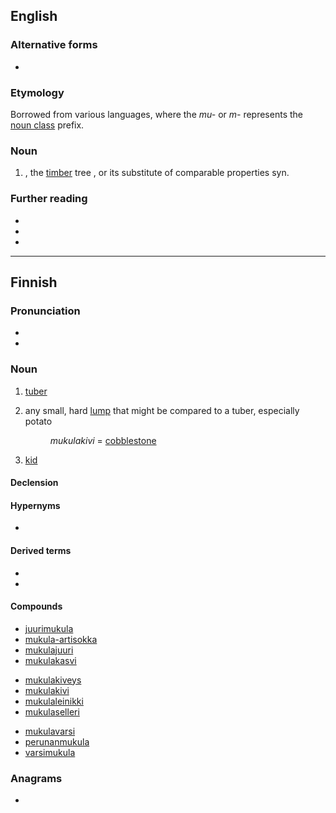 ==English==

===Alternative forms===
* {{alter|en|Mukula|mukwa|Mukwa}}

===Etymology===
Borrowed from various {{bor|en|bnt}} languages, where the ''mu-'' or ''m-'' represents the [[noun class]] prefix.

===Noun===
{{en-noun|-}}

# {{tlb|en|Zambia|Malawi|Democratic Republic of Congo}} {{vern|Transvaal teak}}, the [[timber]] tree {{taxlink|Pterocarpus angolensis|species}}, or its substitute of comparable properties {{taxlink|Pterocarpus tinctorius|species}} syn. {{taxlink|Pterocarpus chrysothrix|species}}

===Further reading===
* {{cite-web|author=Shi Yi|title=Chinese Demand for Bloodwood Cuts Into Congo’s Ecosystem|work=Earth Journalism Network|date=2017-01-20|url=https://earthjournalism.net/stories/chinese-demand-for-bloodwood-cuts-into-congo2019s-ecosystem}}
* {{cite-web|title=Saving trees or improving lives? Tackling illegal logging in Zambia's forests|author=Xue Weng, Paolo Cerutti, Penias Banda and Davison Gumbo|work=International Institute for Environment and Development|date=2017-04-19|url=https://www.iied.org/saving-trees-or-improving-lives}}
* {{cite-book|title=Informality, global capital, rural development and the environment: Mukula (rosewood) trade between China and Zambia|author=Paolo Omar Cerutti, Davison Gumbo, Kaala Moombe, George Schoneveld, Robert Nasi, Nils Bourland and Xiaoxue Weng|publisher=International Institute for Environment and Development|year=2018|url=https://pubs.iied.org/pdfs/13603IIED.pdf}}

{{topics|en|Dalbergieae tribe plants|Woods}}

----

==Finnish==

===Pronunciation===
* {{fi-IPA}}
* {{hyphenation|mu|ku|la|lang=fi}}

===Noun===
{{fi-noun}}

# {{lb|fi|botany}} [[tuber]] {{gloss|fleshy underground stem}}
# any small, hard [[lump]] that might be compared to a tuber, especially potato
#: ''mukulakivi'' = [[cobblestone]]
# {{lb|fi|colloquial}} [[kid]] {{gloss|little child}}

====Declension====
{{fi-decl-kulkija|mukul|a}}

====Hypernyms====
* {{l|fi|varastoelin}}

====Derived terms====
* {{l|fi|-mukulainen}}
* {{l|fi|mukuloida}}

====Compounds====
{{rel-top3|compounds}}
* [[juurimukula]]
* [[mukula-artisokka]]
* [[mukulajuuri]]
* [[mukulakasvi]]
{{rel-mid3}}
* [[mukulakiveys]]
* [[mukulakivi]]
* [[mukulaleinikki]]
* [[mukulaselleri]]
{{rel-mid3}}
* [[mukulavarsi]]
* [[perunanmukula]]
* [[varsimukula]]
{{rel-bottom}}

===Anagrams===
* {{anagrams|fi|a=aklmuu|kuluma}}